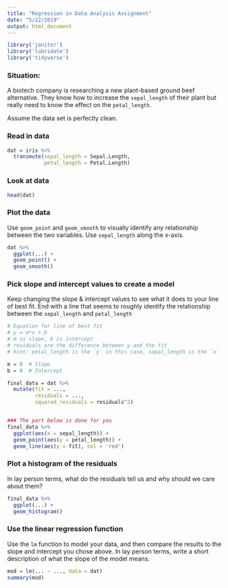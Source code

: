 ```yaml
---
title: "Regression in Data Analysis Assignment"
date: "5/22/2019"
output: html_document
---
```


```r
library('janitor')
library('lubridate')
library('tidyverse')
```

### Situation:  

A biotech company is researching a new plant-based ground beef alternative. They know how to increase the `sepal_length` of their plant but really need to know the effect on the `petal_length`.

Assume the data set is perfectly clean.

### Read in data
```r
dat = iris %>%
  transmute(sepal_length = Sepal.Length,
            petal_length = Petal.Length)
```

### Look at data
```r
head(dat)
```


### Plot the data  

Use `geom_point` and `geom_smooth` to visually identify any relationship between the two variables. Use `sepal_length` along the x-axis.
```r
dat %>%
  ggplot(...) +
  geom_point() + 
  geom_smooth()
```



### Pick slope and intercept values to create a model   

Keep changing the slope & intercept values to see what it does to your line of best fit. End with a line that seems to roughly identify the relationship between the `sepal_length` and `petal_length`
```r
# Equation for line of best fit
# y = m*x + b 
# m is slope, b is intercept
# residuals are the difference between y and the fit
# hint: petal_length is the `y` in this case, sepal_length is the `x`

m = 0  # Slope
b = 0  # Intercept

final_data = dat %>%
  mutate(fit = ...,
         residuals = ...,
         squared_residuals = residuals^2)


### The part below is done for you
final_data %>%
  ggplot(aes(x = sepal_length)) + 
  geom_point(aes(y = petal_length)) + 
  geom_line(aes(y = fit), col = 'red')
```


### Plot a histogram of the residuals  

In lay person terms, what do the residuals tell us and why should we care about them?
```r
final_data %>%
  ggplot(...) + 
  geom_histogram()
```


### Use the linear regression function  

Use the `lm` function to model your data, and then compare the results to the slope and intercept you chose above. In lay person terms, write a short description of what the slope of the model means.
```r
mod = lm(... ~ ..., data = dat)
summary(mod)
```

